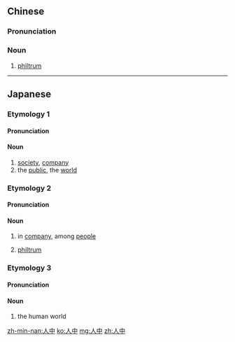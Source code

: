 ==Chinese==
{{zh-forms}}

===Pronunciation===
{{zh-pron
|m=rénzhōng
|c=jan4 zung1
|h=pfs=ngìn-chûng
|mn=qz,tp,xm:lîn-tiong/kh,zz:jîn-tiong
|cat=n
}}

===Noun===
{{zh-noun}}

# {{lb|zh|anatomy|physiology}} [[philtrum]]

----

==Japanese==

===Etymology 1===
{{ja-kanjitab|ひと|yomi=k|なか}}
{{rfe|lang=ja}}

====Pronunciation====
{{ja-pron|acc=h|y=k|ひとなか}}

====Noun====
{{ja-noun|ひとなか}}
# [[society]], [[company]]
# the [[public]], the [[world]]

===Etymology 2===
{{ja-kanjitab|じん|ちゅう|yomi=o}}
{{rfe|lang=ja}}

====Pronunciation====
{{ja-pron|acc=a|acc2=h|y=ko|じんちゅう}}

====Noun====
{{ja-noun|じんちゅう}}
# in [[company]], among [[people]]
# {{lb|ja|anatomy|physiology|sort=しんちゅう'}} [[philtrum]]

===Etymology 3===
{{ja-kanjitab|にん|ちゅう|yomi=o}}
{{rfe|lang=ja}}

====Pronunciation====
{{ja-pron|acc=a|acc2=h|y=go|にんちゅう}}

====Noun====
{{ja-noun|にんちゅう}}

# the human world

[[zh-min-nan:人中]]
[[ko:人中]]
[[mg:人中]]
[[zh:人中]]